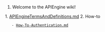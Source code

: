 # Welcome to the APIEngine wiki!

1.  [[API Engine Terms and Definitions|APIEngineTermsAndDefinitions.md]]
2.  How-to
    - [[Authentication|How-To-Authentication.md]]
